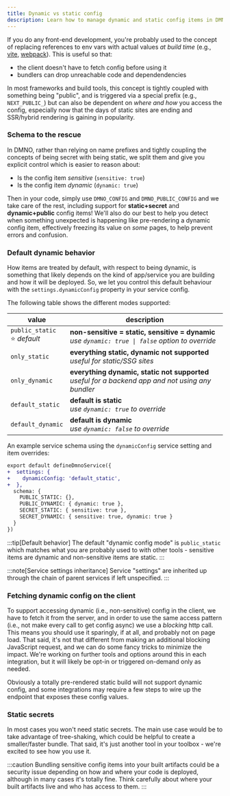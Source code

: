 ```yaml
---
title: Dynamic vs static config
description: Learn how to manage dynamic and static config items in DMNO in your static, server-rendered, or hybrid app.
---
```


If you do any front-end development, you're probably used to the concept of replacing references to env vars with actual values _at build time_ (e.g., [vite](https://vitejs.dev/config/shared-options.html#define), [webpack](https://webpack.js.org/plugins/define-plugin/)). This is useful so that:
- the client doesn't have to fetch config before using it
- bundlers can drop unreachable code and dependendencies

In most frameworks and build tools, this concept is tightly coupled with something being "public", and is triggered via a special prefix (e.g., `NEXT_PUBLIC_`) but can also be dependent on _where and how_ you access the config, especially now that the days of static sites are ending and SSR/hybrid rendering is gaining in popularity.


### Schema to the rescue
In DMNO, rather than relying on name prefixes and tightly coupling the concepts of being secret with being static, we split them and give you explicit control which is easier to reason about:

- Is the config item _sensitive_ (`sensitive: true`)
- Is the config item _dynamic_ (`dynamic: true`)

Then in your code, simply use `DMNO_CONFIG` and `DMNO_PUBLIC_CONFIG` and we take care of the rest, including support for **static+secret** and **dynamic+public** config items! We'll also do our best to help you detect when something unexpected is happening like pre-rendering a dynamic config item, effectively freezing its value on _some_ pages, to help prevent errors and confusion.

### Default dynamic behavior

How items are treated by default, with respect to being dynamic, is something that likely depends on the kind of app/service you are building and how it will be deployed. So, we let you control this default behaviour with the `settings.dynamicConfig` property in your service config.

The following table shows the different modes supported:

|value | description|
|---|---|
| `public_static`<br/>⭐ _default_ | **non-sensitive = static, sensitive = dynamic**<br/>_use `dynamic: true \| false` option to override_|
| `only_static` | **everything static, dynamic not supported**<br/>_useful for static/SSG sites_ |
| `only_dynamic` | **everything dynamic, static not supported**<br/>_useful for a backend app and not using any bundler_ |
| `default_static` | **default is static**<br/>_use `dynamic: true` to override_ |
| `default_dynamic` | **default is dynamic**<br/>_use `dynamic: false` to override_ |

An example service schema using the `dynamicConfig` service setting and item overrides:

```diff lang="ts" ins="dynamic: true"
export default defineDmnoService({
+  settings: {
+    dynamicConfig: 'default_static',
+  },
  schema: {    
    PUBLIC_STATIC: {},
    PUBLIC_DYNAMIC: { dynamic: true },
    SECRET_STATIC: { sensitive: true },
    SECRET_DYNAMIC: { sensitive: true, dynamic: true }
  }
})
```
:::tip[Default behavior]
The default "dynamic config mode" is `public_static` which matches what you are probably used to with other tools - sensitive items are dynamic and non-sensitive items are static.
:::

:::note[Service settings inheritance]
Service "settings" are inherited up through the chain of parent services if left unspecified.
:::


### Fetching dynamic config on the client

To support accessing dynamic (i.e., non-sensitive) config in the client, we have to fetch it from the server, and in order to use the same access pattern (i.e., not make every call to get config async) we use a _blocking_ http call. This means you should use it sparingly, if at all, and probably not on page load. That said, it's not that different from making an additional blocking JavaScript request, and we can do some fancy tricks to minimize the impact. We're working on further tools and options around this in each integration, but it will likely be opt-in or triggered on-demand only as needed.

Obviously a totally pre-rendered static build will not support dynamic config, and some integrations may require a few steps to wire up the endpoint that exposes these config values.

### Static secrets

In most cases you won't need static secrets. The main use case would be to take advantage of tree-shaking, which could be helpful to create a smaller/faster bundle. That said, it's just another tool in your toolbox - we're excited to see how you use it.

:::caution
Bundling sensitive config items into your built artifacts could be a security issue depending on how and where your code is deployed, although in many cases it's totally fine. Think carefully about where your built artifacts live and who has access to them.
:::
